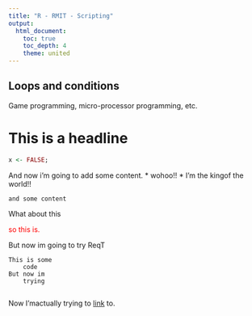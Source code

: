 ```yaml
---
title: "R - RMIT - Scripting"
output: 
  html_document:
    toc: true
    toc_depth: 4
    theme: united
---
```


## Loops and conditions

Game programming, micro-processor programming, etc.

# This is a headline

```r
x <- FALSE;
```

And now i'm going to add some content.
* wohoo!!
* I'm the kingof the world!!

`and some content`

What about this

<font color="red">so this is.</font>

But now im going to try ReqT

```ReqT
This is some
    code
But now im
    trying
    
```

Now I'mactually trying to [link](http://www.google.com) to.






